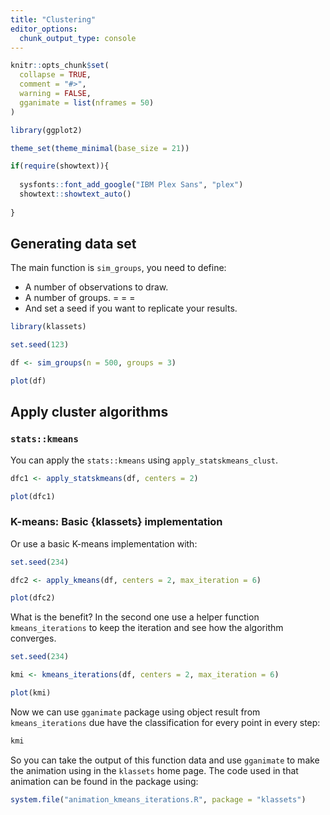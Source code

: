 ```yaml
---
title: "Clustering"
editor_options: 
  chunk_output_type: console
---
```


```r
knitr::opts_chunk$set(
  collapse = TRUE,
  comment = "#>",
  warning = FALSE,
  gganimate = list(nframes = 50)
)

library(ggplot2)

theme_set(theme_minimal(base_size = 21))

if(require(showtext)){
 
  sysfonts::font_add_google("IBM Plex Sans", "plex")
  showtext::showtext_auto()
   
}
```

## Generating data set 

The main function is `sim_groups`, you need to define:

- A number of observations to draw.
- A number of groups. = = = 
- And set a seed if you want to replicate your results.

```r
library(klassets)

set.seed(123)

df <- sim_groups(n = 500, groups = 3)

plot(df)
```


## Apply cluster algorithms

### `stats::kmeans`

You can apply the `stats::kmeans` using `apply_statskmeans_clust`.

```r
dfc1 <- apply_statskmeans(df, centers = 2)

plot(dfc1)
```

### K-means: Basic {klassets} implementation

Or use a basic K-means implementation with:

```r
set.seed(234)

dfc2 <- apply_kmeans(df, centers = 2, max_iteration = 6)

plot(dfc2)
```

What is the benefit? In the second one use a helper function `kmeans_iterations`
to keep the iteration and see how the algorithm converges.

```r
set.seed(234)

kmi <- kmeans_iterations(df, centers = 2, max_iteration = 6)

plot(kmi)
```

Now we can use `gganimate` package using object result from `kmeans_iterations` 
due have the classification for every point in every step:

```r
kmi
```

So you can take the output of this function data and use `gganimate` to make the animation using in the `klassets` home page.  The code used in that animation can be found in the package using:

```r
system.file("animation_kmeans_iterations.R", package = "klassets")
```


